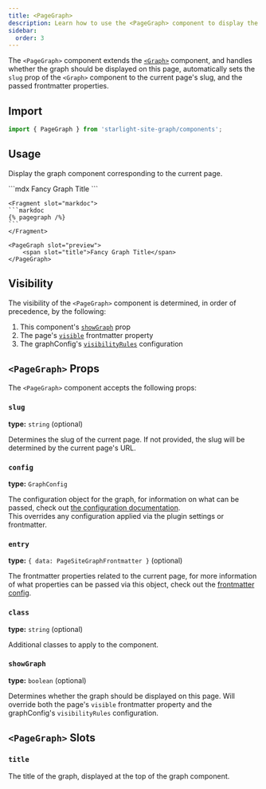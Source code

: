 ```yaml
---
title: <PageGraph>
description: Learn how to use the <PageGraph> component to display the graph for the current page.
sidebar:
  order: 3
---
```



The `<PageGraph>` component extends the [`<Graph>`](/starlight-site-graph/components/graph) component,
and handles whether the graph should be displayed on this page, automatically sets the
`slug` prop of the `<Graph>` component to the current page's slug, and the passed frontmatter properties.

## Import
```jsx
import { PageGraph } from 'starlight-site-graph/components';
```

## Usage
Display the graph component corresponding to the current page.

<Preview>
	```mdx
	<PageGraph>
		<span slot="title">Fancy Graph Title</span>
	</PageGraph>
	```

	<Fragment slot="markdoc">
	```markdoc
	{% pagegraph /%}
	```
	</Fragment>

	<PageGraph slot="preview">
		<span slot="title">Fancy Graph Title</span>
	</PageGraph>
</Preview>

## Visibility

The visibility of the `<PageGraph>` component is determined, in order of precedence, by the following:

1. This component's [`showGraph`](#showgraph) prop
2. The page's [`visible`](/starlight-site-graph/configuration/frontmatter/graph#visibility) frontmatter property
3. The graphConfig's [`visibilityRules`](/starlight-site-graph/configuration/graph/general#visibility-rules) configuration


## `<PageGraph>` Props

The `<PageGraph>` component accepts the following props:

### `slug`
**type:** `string` (optional)

Determines the slug of the current page. If not provided, the slug will be determined by the current page's URL.


### `config`
**type:** `GraphConfig`

The configuration object for the graph, for information on what can be passed, check out [the configuration documentation](/starlight-site-graph/configuration/graph).\
This overrides any configuration applied via the plugin settings or frontmatter.

### `entry`
**type:** `{ data: PageSiteGraphFrontmatter }` (optional)

The frontmatter properties related to the current page, for more information of what
properties can be passed via this object, check out the [frontmatter config](/starlight-site-graph/configuration/frontmatter).

### `class`
**type:** `string` (optional)

Additional classes to apply to the component.

### `showGraph`
**type:** `boolean` (optional)

Determines whether the graph should be displayed on this page.
Will override both the page's `visible` frontmatter property and the graphConfig's `visibilityRules` configuration.


## `<PageGraph>` Slots

### `title`

The title of the graph, displayed at the top of the graph component.


